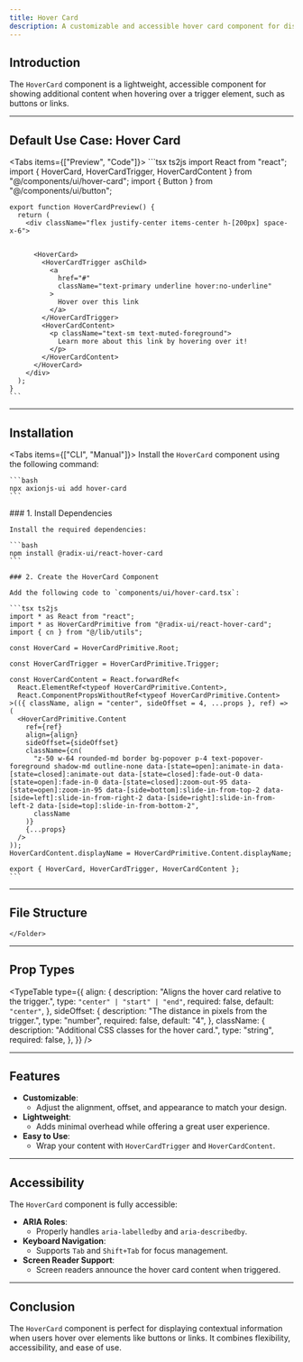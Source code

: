 ```yaml
---
title: Hover Card
description: A customizable and accessible hover card component for displaying additional information on hover.
---
```




## Introduction

The `HoverCard` component is a lightweight, accessible component for showing additional content when hovering over a trigger element, such as buttons or links.

---

## Default Use Case: Hover Card

<Tabs items={["Preview", "Code"]}>
  <Tab value="Preview" className="m-auto h-48 content-center">
    <HoverCardPreview />
  </Tab>
  <Tab value="Code">
    ```tsx ts2js
    import React from "react";
    import { HoverCard, HoverCardTrigger, HoverCardContent } from "@/components/ui/hover-card";
    import { Button } from "@/components/ui/button";

    export function HoverCardPreview() {
      return (
        <div className="flex justify-center items-center h-[200px] space-x-6">
       

          <HoverCard>
            <HoverCardTrigger asChild>
              <a
                href="#"
                className="text-primary underline hover:no-underline"
              >
                Hover over this link
              </a>
            </HoverCardTrigger>
            <HoverCardContent>
              <p className="text-sm text-muted-foreground">
                Learn more about this link by hovering over it!
              </p>
            </HoverCardContent>
          </HoverCard>
        </div>
      );
    }
    ```
  </Tab>
</Tabs>

---

## Installation

<Tabs items={["CLI", "Manual"]}>
  <Tab value="CLI">
    Install the `HoverCard` component using the following command:

    ```bash
    npx axionjs-ui add hover-card
    ```
  </Tab>
  <Tab value="Manual">
    ### 1. Install Dependencies

    Install the required dependencies:

    ```bash
    npm install @radix-ui/react-hover-card
    ```

    ### 2. Create the HoverCard Component

    Add the following code to `components/ui/hover-card.tsx`:

    ```tsx ts2js
    import * as React from "react";
    import * as HoverCardPrimitive from "@radix-ui/react-hover-card";
    import { cn } from "@/lib/utils";

    const HoverCard = HoverCardPrimitive.Root;

    const HoverCardTrigger = HoverCardPrimitive.Trigger;

    const HoverCardContent = React.forwardRef<
      React.ElementRef<typeof HoverCardPrimitive.Content>,
      React.ComponentPropsWithoutRef<typeof HoverCardPrimitive.Content>
    >(({ className, align = "center", sideOffset = 4, ...props }, ref) => (
      <HoverCardPrimitive.Content
        ref={ref}
        align={align}
        sideOffset={sideOffset}
        className={cn(
          "z-50 w-64 rounded-md border bg-popover p-4 text-popover-foreground shadow-md outline-none data-[state=open]:animate-in data-[state=closed]:animate-out data-[state=closed]:fade-out-0 data-[state=open]:fade-in-0 data-[state=closed]:zoom-out-95 data-[state=open]:zoom-in-95 data-[side=bottom]:slide-in-from-top-2 data-[side=left]:slide-in-from-right-2 data-[side=right]:slide-in-from-left-2 data-[side=top]:slide-in-from-bottom-2",
          className
        )}
        {...props}
      />
    ));
    HoverCardContent.displayName = HoverCardPrimitive.Content.displayName;

    export { HoverCard, HoverCardTrigger, HoverCardContent };
    ```
  </Tab>
</Tabs>

---

## File Structure

<Files>
  <Folder name="app" defaultOpen>
    <Folder name="components">
      <Folder name="ui">
        <File name="hover-card.tsx" />
      </Folder>
      
    </Folder>
  </Folder>
</Files>

---

## Prop Types

<TypeTable
  type={{
    align: {
      description: "Aligns the hover card relative to the trigger.",
      type: `"center" | "start" | "end"`,
      required: false,
      default: `"center"`,
    },
    sideOffset: {
      description: "The distance in pixels from the trigger.",
      type: "number",
      required: false,
      default: "4",
    },
    className: {
      description: "Additional CSS classes for the hover card.",
      type: "string",
      required: false,
    },
  }}
/>

---

## Features

- **Customizable**:
  - Adjust the alignment, offset, and appearance to match your design.
- **Lightweight**:
  - Adds minimal overhead while offering a great user experience.
- **Easy to Use**:
  - Wrap your content with `HoverCardTrigger` and `HoverCardContent`.

---

## Accessibility

The `HoverCard` component is fully accessible:

- **ARIA Roles**:
  - Properly handles `aria-labelledby` and `aria-describedby`.
- **Keyboard Navigation**:
  - Supports `Tab` and `Shift+Tab` for focus management.
- **Screen Reader Support**:
  - Screen readers announce the hover card content when triggered.

---

## Conclusion

The `HoverCard` component is perfect for displaying contextual information when users hover over elements like buttons or links. It combines flexibility, accessibility, and ease of use.
